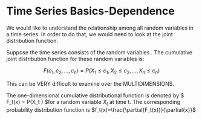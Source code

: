 # Time Series Basics-Dependence

We would like to understand the relationship among all random variables in a time series. In order to do that, we would need to look at the joint distribution function.  

Suppose the time series consists of the random variables  . The cumulative joint distribution function for these random variables is: 

$$ F(c_1, c_2, …, c_n) = P(X_1\leq{c_1},X_2\leq{c_2},...,X_n\leq{c_n}) $$
 
This can be VERY difficult to examine over the MULTIDIMENSIONS. 

The one-dimensional cumulative distributional function is denoted by $ F_t(x) = P(X_t \leq{x} ) $for a random variable $X_t$ at time t. The corresponding probability distribution function is $f_t(x)=\frac{\partial{F_t(x)}}{\partial{x}}$





 

